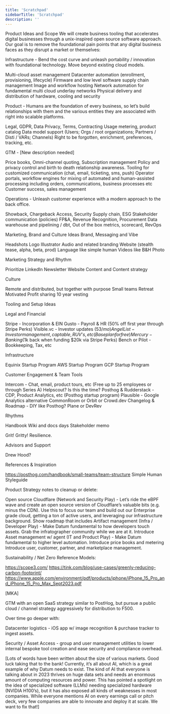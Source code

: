 ```yaml
---
title: 'Scratchpad'
sidebarTitle: 'Scratchpad'
description: ''
---
```

Product Ideas and Scope
We will create business tooling that accelerates digital businesses through a unix-inspired open source software approach. Our goal is to remove the foundational pain points that any digital business faces as they disrupt a market or themselves:

Infrastructure - Bend the cost curve and unleash portability / innovation with foundational technology. Move beyond existing cloud models.


Multi-cloud asset management
Datacenter automation (enrollment, provisioning, lifecycle) 
Firmware and low level software supply chain management
Image and workflow hosting
Network automation for fundamental multi cloud underlay networks
Physical delivery and distribution of hardware, cooling and security

Product - Humans are the foundation of every business, so let’s build relationships with them and the various entities they are associated with right into scalable platforms. 


Legal, GDPR, Data Privacy, Terms, Contracting
Usage metering, product catalog
Data model support (Users; Orgs / root organizations; Partners / Disti / VARs; Channels)
Right to be forgotten, enrichment, preferences, tracking, etc. 

GTM - [New description needed]


Price books, Omni-channel quoting, Subscription management
Policy and privacy control and birth to death relationship awareness. 
Tooling for customized communication (chat, email, ticketing, sms, push)
Operator portals, workflow engines for mixing of automated and human-assisted processing including orders, communications, business processes etc 
Customer success, sales management

Operations - Unleash customer experience with a modern approach to the back office. 


Showback, Chargeback
Access, Security
Supply chain, ESG
Stakeholder communication (policies)
FP&A, Revenue Recognition, Procurement
Data warehouse and pipelining / dbt, Out of the box metrics, scorecard, RevOps


Marketing, Brand and Culture Ideas
Brand, Messaging and Vibe

Headshots
Logo
Illustrator
Audio and related branding
Website (stealth tease, alpha, beta, prod)
Language like simple human
Videos like B&H Photo

Marketing Strategy and Rhythm

Prioritize LinkedIn
Newsletter 
Website Content and Content strategy

Culture

Remote and distributed, but together with purpose
Small teams
Retreat
Motivated 
Profit sharing
10 year vesting



Tooling and Setup Ideas

Legal and Financial

Stripe - Incorporation & EIN 
Gusto - Payroll & HR (50% off first year through Stripe Perks)
Visible.vc - Investor updates ($53/mo)
Angel List - Investor management, cap table, RUV’s, etc (Base plan for free)
Mercury - Banking ($1k back when funding $20k via Stripe Perks)
Bench or Pilot - Bookkeeping, Tax, etc

Infrastructure

Equinix Startup Program
AWS Startup Program
GCP Startup Program

Customer Engagement & Team Tools

Intercom - Chat, email, product tours, etc (Free up to 25 employees or through Series A)
Helpscout? Is this the time?
Posthog & Rudderstack - CDP, Product Analytics, etc (Posthog startup program)
Plausible - Google Analytics alternative
CommonRoom or Orbit or Crowd.dev
Changelog & Roadmap - DIY like Posthog? 
Plane or DevRev





Rhythms 

Handbook
Wiki and docs days
Stakeholder memo

Grit! Gritty! Resilience.

Advisors and Support

Drew Hood?

References & Inspiration

https://posthog.com/handbook/small-teams/team-structure
Simple Human
Styleguide 

Product Strategy notes to cleanup or delete:

Open source Cloudflare (Network and Security Play) - Let’s ride the eBPF wave and create an open source version of Cloudflare’s valuable bits (e.g. minus the CDN). Use this to focus our team and build out our Enterprise grade cloud, getting a ton of active users, and leveraging our infrastructure background.
Show roadmap that includes Artifact management (Infra / Developer Play) - Make Datum fundamental to how developers touch assets. 
Grab the infratographer community while we are at it.
Introduce Asset management w/ agent (IT and Product Play) - Make Datum fundamental to higher level automation.
Introduce price books and metering
Introduce user, customer, partner, and marketplace management. 

Sustainability / Net Zero Reference Models:

https://scope3.com/
https://tink.com/blog/use-cases/greenly-reducing-carbon-footprint/
https://www.apple.com/environment/pdf/products/iphone/iPhone_15_Pro_and_iPhone_15_Pro_Max_Sept2023.pdf

[MKA] 

GTM with an open SaaS strategy similar to PostHog, but pursue a public cloud / channel strategy aggressively for distribution to F500. 

Over time go deeper with:

Datacenter logistics - iOS app w/ image recognition & purchase tracker to ingest assets.

Security / Asset Access - group and user management utilities to lower internal bespoke tool creation and ease security and compliance overhead.



[Lots of words have been written about the size of various markets. Good luck taking that to the bank! Currently, it’s all about AI, which is a great example of why Datum needs to exist. The kind of AI that everyone is talking about in 2023 thrives on huge data sets and needs an enormous amount of computing resources and power. This has pointed a spotlight on the idea of specialized software (LLMs) needing specialized hardware (NVIDIA H100’s), but it has also exposed all kinds of weaknesses in most companies. While everyone mentions AI on every earnings call or pitch deck, very few companies are able to innovate and deploy it at scale. We want to fix that!]
